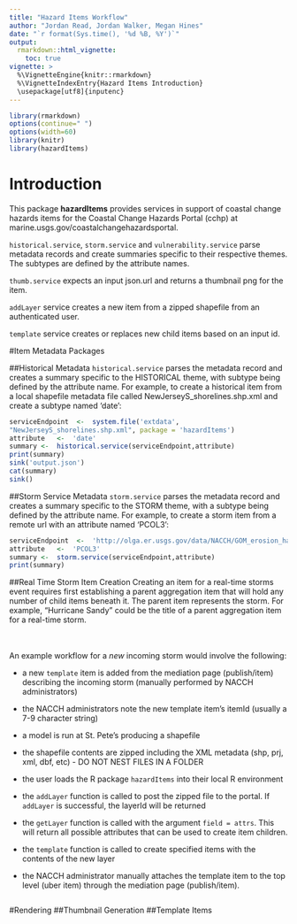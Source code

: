 ```yaml
---
title: "Hazard Items Workflow"
author: "Jordan Read, Jordan Walker, Megan Hines"
date: "`r format(Sys.time(), '%d %B, %Y')`"
output: 
  rmarkdown::html_vignette:
    toc: true
vignette: >
  %\VignetteEngine{knitr::rmarkdown}
  %\VignetteIndexEntry{Hazard Items Introduction}
  \usepackage[utf8]{inputenc}
---
```



```r
library(rmarkdown)
options(continue=" ")
options(width=60)
library(knitr)
library(hazardItems)

```

# Introduction


This package **hazardItems** provides services in support of coastal change hazards items for the Coastal Change Hazards Portal (cchp) at marine.usgs.gov/coastalchangehazardsportal.  
    
`historical.service`, `storm.service` and `vulnerability.service` parse metadata records and create summaries specific to their respective themes. The subtypes are defined by the attribute names.

`thumb.service` expects an input json.url and returns a thumbnail png for the item.

`addLayer` service creates a new item from a zipped shapefile from an authenticated user.

`template` service creates or replaces new child items based on an input id. 


#Item Metadata Packages

##Historical Metadata
`historical.service` parses the metadata record and creates a summary specific to the HISTORICAL theme, with subtype being defined by the attribute name. For example, to create a historical item from a local shapefile metadata file called NewJerseyS_shorelines.shp.xml and create a subtype named 'date':

```r
serviceEndpoint  <-  system.file('extdata',
"NewJerseyS_shorelines.shp.xml", package = 'hazardItems')
attribute	<-	'date'
summary	<-	historical.service(serviceEndpoint,attribute)
print(summary)
sink('output.json')
cat(summary)
sink()
```

##Storm Service Metadata
`storm.service` parses the metadata record and creates a summary specific to the STORM theme, with a subtype being defined by the attribute name. For example, to create a storm item from a remote url with an attribute named 'PCOL3':

```r
serviceEndpoint  <-  'http://olga.er.usgs.gov/data/NACCH/GOM_erosion_hazards_metadata.xml'
attribute	<-	'PCOL3'
summary	<-	storm.service(serviceEndpoint,attribute)
print(summary)
```

##Real Time Storm Item Creation
Creating an item for a real-time storms event requires first establishing a parent aggregation item that will hold any number of child items beneath it. The parent item represents the storm. For example, "Hurricane Sandy" could be the title of a parent aggregation item for a real-time storm. 

<br />
<br />
An example workflow for a *new* incoming storm would involve the following:

* a new `template` item is added from the mediation page (publish/item) describing the incoming storm (manually performed by NACCH administrators)

* the NACCH administrators note the new template item's itemId (usually a 7-9 character string)

* a model is run at St. Pete's producing a shapefile

* the shapefile contents are zipped including the XML metadata (shp, prj, xml, dbf, etc) - DO NOT NEST FILES IN A FOLDER

* the user loads the R package `hazardItems` into their local R environment

* the `addLayer` function is called to post the zipped file to the portal. If `addLayer` is successful, the layerId will be returned

* the `getLayer` function is called with the argument `field = attrs`. This will return all possible attributes that can be used to create item children.

* the `template` function is called to create specified items with the contents of the new layer

* the NACCH administrator manually attaches the template item to the top level (uber item) through the mediation page (publish/item).



```r


```

#Rendering
##Thumbnail Generation
##Template Items



